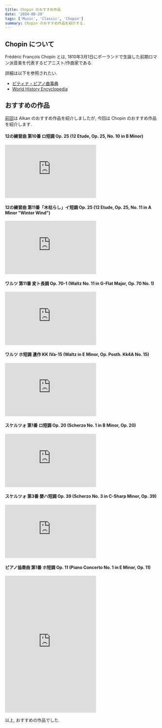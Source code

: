 ```yaml
---
title: Chopin のおすすめ作品
date: '2024-08-29'
tags: ['Music', 'Classic', 'Chopin']
summary: Chopin のおすすめ作品を紹介する.
---
```


## Chopin について

Frédéric François Chopin とは, 1810年3月1日にポーランドで生誕した前期ロマン派音楽を代表するピアニスト/作曲家である. 

詳細は以下を参照されたい.

- [ピティナ・ピアノ曲事典](https://enc.piano.or.jp/persons/135)
- [World History Encyclopedia](https://www.worldhistory.org/Frederic_Chopin/)

## おすすめの作品

[前回](20240825)は Alkan のおすすめ作品を紹介しましたが, 今回は Chopin のおすすめ作品を紹介します.

#### 12の練習曲 第10番 ロ短調 Op. 25 (12 Etude, Op. 25, No. 10 in B Minor)

<iframe 
  allow="autoplay *; encrypted-media *; fullscreen *; clipboard-write" 
  frameborder="0" 
  height="175" 
  style={{width:'100%', maxWidth:'660px', overflow:'hidden', borderRadius:'10px'}} 
  sandbox="allow-forms allow-popups allow-same-origin allow-scripts allow-storage-access-by-user-activation allow-top-navigation-by-user-activation" 
  src="https://embed.music.apple.com/jp/album/12-etudes-op-25-no-10-in-b-minor/1452621323?i=1452623258">
</iframe>

#### 12の練習曲 第11番「木枯らし」イ短調 Op. 25 (12 Etude, Op. 25, No. 11 in A Minor "Winter Wind")

<iframe 
  allow="autoplay *; encrypted-media *; fullscreen *; clipboard-write" 
  frameborder="0" 
  height="175" 
  style={{width:'100%', maxWidth:'660px', overflow:'hidden', borderRadius:'10px'}} 
  sandbox="allow-forms allow-popups allow-same-origin allow-scripts allow-storage-access-by-user-activation allow-top-navigation-by-user-activation" 
  src="https://embed.music.apple.com/jp/album/12-etudes-op-25-no-11-in-a-minor-winter-wind/1452621323?i=1452623121">
</iframe>

#### ワルツ 第11番 変ト長調 Op. 70-1 (Waltz No. 11 in G-Flat Major, Op. 70 No. 1)

<iframe 
  allow="autoplay *; encrypted-media *; fullscreen *; clipboard-write" 
  frameborder="0" 
  height="175" 
  style={{width:'100%', maxWidth:'660px', overflow:'hidden', borderRadius:'10px'}} 
  sandbox="allow-forms allow-popups allow-same-origin allow-scripts allow-storage-access-by-user-activation allow-top-navigation-by-user-activation" 
  src="https://embed.music.apple.com/jp/album/%E3%83%AF%E3%83%AB%E3%83%84-%E7%AC%AC11%E7%95%AA-%E5%A4%89%E3%83%88%E9%95%B7%E8%AA%BF-%E4%BD%9C%E5%93%8170%E3%81%AE1/1452241240?i=1452241545">
</iframe>

#### ワルツ ホ短調 遺作 KK IVa-15 (Waltz in E Minor, Op. Posth. Kk4A No. 15)

<iframe 
  allow="autoplay *; encrypted-media *; fullscreen *; clipboard-write" 
  frameborder="0" 
  height="175" 
  style={{width:'100%', maxWidth:'660px', overflow:'hidden', borderRadius:'10px'}} 
  sandbox="allow-forms allow-popups allow-same-origin allow-scripts allow-storage-access-by-user-activation allow-top-navigation-by-user-activation" 
  src="https://embed.music.apple.com/jp/album/%E3%83%AF%E3%83%AB%E3%83%84-%E3%83%9B%E7%9F%AD%E8%AA%BF-%E9%81%BA%E4%BD%9C-kk-iva-15/1452241240?i=1452241767">
</iframe>

#### スケルツォ 第1番 ロ短調 Op. 20 (Scherzo No. 1 in B Minor, Op. 20)

<iframe 
  allow="autoplay *; encrypted-media *; fullscreen *; clipboard-write" 
  frameborder="0" 
  height="175" 
  style={{width:'100%', maxWidth:'660px', overflow:'hidden', borderRadius:'10px'}} 
  sandbox="allow-forms allow-popups allow-same-origin allow-scripts allow-storage-access-by-user-activation allow-top-navigation-by-user-activation" 
  src="https://embed.music.apple.com/jp/album/%E3%82%B9%E3%82%B1%E3%83%AB%E3%83%84%E3%82%A9%E7%AC%AC1%E7%95%AA%E3%83%AD%E7%9F%AD%E8%AA%BF%E4%BD%9C%E5%93%8120/1465878636?i=1465878639">
</iframe>

#### スケルツォ 第3番 嬰ハ短調 Op. 39 (Scherzo No. 3 in C-Sharp Minor, Op. 39)

<iframe 
  allow="autoplay *; encrypted-media *; fullscreen *; clipboard-write" 
  frameborder="0" 
  height="175" 
  style={{width:'100%', maxWidth:'660px', overflow:'hidden', borderRadius:'10px'}} 
  sandbox="allow-forms allow-popups allow-same-origin allow-scripts allow-storage-access-by-user-activation allow-top-navigation-by-user-activation" 
  src="https://embed.music.apple.com/jp/album/scherzo-no-3-in-c-sharp-minor-op-39/1452621323?i=1452621557">
</iframe>

#### ピアノ協奏曲 第1番 ホ短調 Op. 11 (Piano Concerto No. 1 in E Minor, Op. 11)

<iframe
  allow="autoplay *; encrypted-media *; fullscreen *; clipboard-write"
  frameborder="0" 
  height="450" 
  style={{width:'100%', maxWidth:'660px', overflow:'hidden', borderRadius:'10px'}} 
  sandbox="allow-forms allow-popups allow-same-origin allow-scripts allow-storage-access-by-user-activation allow-top-navigation-by-user-activation" 
  src="https://embed.music.apple.com/jp/album/%E3%82%B7%E3%83%A7%E3%83%91%E3%83%B3-%E3%83%94%E3%82%A2%E3%83%8E%E5%8D%94%E5%A5%8F%E6%9B%B2-%E7%AC%AC1%E7%95%AA-%E3%83%9B%E7%9F%AD%E8%AA%BF-%E4%BD%9C%E5%93%8111/1648903538">
</iframe>

以上, おすすめの作品でした. 